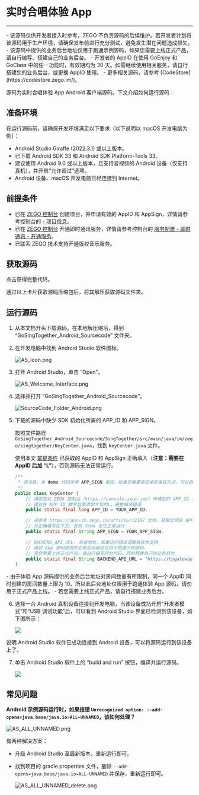 # 实时合唱体验 App

- - -

<Warning title="注意">
- 该源码仅供开发者接入时参考，ZEGO 不负责源码的后续维护。若开发者计划将该源码用于生产环境，请确保发布前进行充分测试，避免发生潜在问题造成损失。
- 该源码中提供的业务后台地址仅用于跑通示例源码，如果您需要上线正式产品，请自行编写、搭建自己的业务后台。
- 开发者的 AppID 在使用 GoEnjoy 和 GoClass 中的任一功能时，有效期均为 30 天。如需继续使用相关服务，请自行搭建您的业务后台，或更换 AppID 使用。
- 更多相关源码，请参考 [CodeStore](https://codestore.zego.im/)。
</Warning>

源码为实时合唱体验 App Android 客户端源码。下文介绍如何运行源码：

## 准备环境

在运行源码前，请确保开发环境满足以下要求（以下说明以 macOS 开发电脑为例）：

- Android Studio Giraffe (2022.3.1) 或以上版本。
- 已下载 Android SDK 33 和 Android SDK Platform-Tools 33。
- 建议使用 Android 9.0 或以上版本，且支持音视频的 Android 设备（仅支持真机），并开启“允许调试”选项。
- Android 设备、macOS 开发电脑已经连接到 Internet。

## 前提条件

- 已在 [ZEGO 控制台](https://console.zego.im) 创建项目，并申请有效的 AppID 和 AppSign，详情请参考控制台的 [- 项目信息](https://doc-zh.zego.im/article/12107)。
- 已在 [ZEGO 控制台](https://console.zego.im) 开通即时通讯服务，详情请参考控制台的 [服务配置 - 即时通讯 - 开通服务](https://doc-zh.zego.im/article/14994)。
- 已联系 ZEGO 技术支持开通版权音乐服务。

## 获取源码

<Card title="示例源码" href="https://codestore.zego.im/project/16" >点击获得完整代码。</Card>

通过以上卡片获取源码压缩包后，将其解压获取源码文件夹。

## 运行源码

1. 从本文档开头下载源码，在本地解压缩后，得到 “GoSingTogether_Android_Sourcecode” 文件夹。
2. 在开发电脑中找到 Android Studio 软件图标。
    <Frame width="128" height="auto" ><img src="https://storage.zego.im/sdk-doc/Pics/GoEnjoy/online_KTV/SampleCodes/AS_icon.png" alt="AS_icon.png"/></Frame>
     
3. 打开 Android Studio，单击 “Open”。  
 
    <Frame width="512" height="auto" ><img src="https://storage.zego.im/sdk-doc/Pics/GoEnjoy/online_KTV/SampleCodes/AS_Welcome_Interface.png" alt="AS_Welcome_Interface.png"/></Frame>

4. 选择并打开 “GoSingTogether_Android_Sourcecode”。

    <Frame width="512" height="auto" ><img src="https://storage.zego.im/sdk-doc/Pics/GoEnjoy/online_KTV/SampleCodes/SourceCode_Folder_Android.png" alt="SourceCode_Folder_Android.png"/></Frame>


5. 下载的源码中缺少 SDK 初始化所需的 APP_ID 和 APP_SIGN。

    按照文件路径 `GoSingTogether_Android_Sourcecode/SingTogether/src/main/java/im/zego/singtogether/KeyCenter.java`，找到 `KeyCenter.java` 文件。
    
    使用本文 [前提条件](./Real%20Time%20Chorus.mdx#前提条件) 已获取的 AppID 和 AppSign 正确填入（**注意：需要在 AppID 后加 “L”**），否则源码无法正常运行。 

    ```java
    /**
     * 请注意，本 demo 代码采用 APP_SIGN 鉴权，如果您需要更安全的鉴权方式，可以自行切换为 Token 鉴权
     */
    public class KeyCenter {
        // 请将您从 ZEGO 控制台（https://console.zego.im/）申请到的 APP_ID 填写在下方
        // 建议在 APP_ID 数字后面添加大写的L，避免编译错误
        public static final long APP_ID = YOUR_APP_ID;

        // 请参考 https://doc-zh.zego.im/article/12107 文档，获取您项目 APP_ID 对应的 APP_SIGN（长度为 64 位的字符串）
        // 并正确填写在下方，否则 demo 无法正常运行
        public static final String APP_SIGN = YOUR_APP_SIGN;

        // BACKEND_API_URL: 后台地址，如果访问错误请联系技术支持
        // 体验 App 源码提供的业务后台地址仅用于跑通示例源码，
        // 若您需要上线正式产品，请自行编写后台代码，同时搭建自己的业务后台
        public static final String BACKEND_API_URL = "https://togateway-huangpu-base.zego.im";
    }
    ```

<Warning title="注意">
- 由于体验 App 源码提供的业务后台地址对房间数量有所限制，同一个 AppID 同时创建的房间数量上限为 10。所以此后台地址仅限用于跑通体验 App 源码，请勿用于正式产品上线。
- 若您需要上线正式产品，请自行搭建业务后台。
</Warning>

6. 选择一台 Android 真机设备连接到开发电脑，当该设备成功开启“开发者模式”和“USB 调试功能”后，可以看到 Android Studio 界面已检测到该设备，如下图所示： 
 
    <Frame width="512" height="auto" ><img src="https://storage.zego.im/sdk-doc/Pics/GoEnjoy/LiveShow/android_device_detected.png" /></Frame>     

说明 Android Studio 软件已成功连接到 Android 设备，可以将源码运行到该设备上了。

7. 单击 Android Studio 软件上的 “build and run” 按钮，编译并运行源码。  

    <Frame width="512" height="auto" ><img src="https://storage.zego.im/sdk-doc/Pics/GoEnjoy/LiveShow/android_build_and_run.png" /></Frame>

## 常见问题

**Android 示例源码运行时，如果报错 `Unrecognized option: --add-opens=java.base/java.io=ALL-UNNAMED`，该如何处理？**

<Frame width="512" height="auto" >
  <img src="https://storage.zego.im/sdk-doc/Pics/GoEnjoy/AS_ALL_UNNAMED.png" alt="AS_ALL_UNNAMED.png"/>
</Frame>

有两种解决方案：
- 升级 Android Studio 至最新版本，重新运行即可。
- 找到项目的 gradle.properties 文件，删除 `--add-opens=java.base/java.io=ALL-UNNAMED` 并保存，重新运行即可。

    <Frame width="512" height="auto" >
    <img src="https://storage.zego.im/sdk-doc/Pics/GoEnjoy/AS_ALL_UNNAMED_delete.png" alt="AS_ALL_UNNAMED_delete.png"/>
    </Frame>

